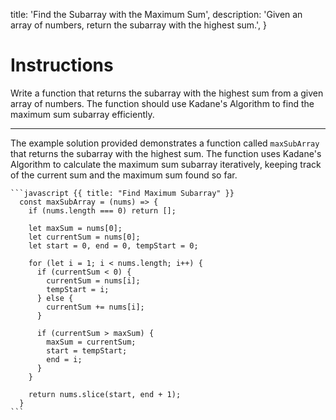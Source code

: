   title: 'Find the Subarray with the Maximum Sum',
  description:
    'Given an array of numbers, return the subarray with the highest sum.',
}

# Instructions

Write a function that returns the subarray with the highest sum from a given array of numbers. The function should use Kadane's Algorithm to find the maximum sum subarray efficiently.

---

<Row>
  <Col>
    <p>The example solution provided demonstrates a function called <code>maxSubArray</code> that returns the subarray with the highest sum. The function uses Kadane's Algorithm to calculate the maximum sum subarray iteratively, keeping track of the current sum and the maximum sum found so far.</p>
  </Col>
  <Col>

    ```javascript {{ title: "Find Maximum Subarray" }}
      const maxSubArray = (nums) => {
        if (nums.length === 0) return [];

        let maxSum = nums[0];
        let currentSum = nums[0];
        let start = 0, end = 0, tempStart = 0;

        for (let i = 1; i < nums.length; i++) {
          if (currentSum < 0) {
            currentSum = nums[i];
            tempStart = i;
          } else {
            currentSum += nums[i];
          }

          if (currentSum > maxSum) {
            maxSum = currentSum;
            start = tempStart;
            end = i;
          }
        }

        return nums.slice(start, end + 1);
      }
    ```
  </Col>
</Row>
